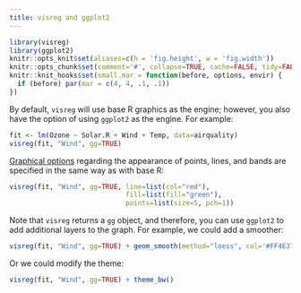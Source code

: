 ```yaml
---
title: visreg and ggplot2
---
```


```r
library(visreg)
library(ggplot2)
knitr::opts_knit$set(aliases=c(h = 'fig.height', w = 'fig.width'))
knitr::opts_chunk$set(comment='#', collapse=TRUE, cache=FALSE, tidy=FALSE)
knitr::knit_hooks$set(small.mar = function(before, options, envir) {
  if (before) par(mar = c(4, 4, .1, .1))
})
```

By default, `visreg` will use base R graphics as the engine; however, you also have the option of using `ggplot2` as the engine.  For example:

```r
fit <- lm(Ozone ~ Solar.R + Wind + Temp, data=airquality)
visreg(fit, "Wind", gg=TRUE)
```

[Graphical options](options) regarding the appearance of points, lines, and bands are specified in the same way as with base R:

```r
visreg(fit, "Wind", gg=TRUE, line=list(col="red"),
                             fill=list(fill="green"),
                             points=list(size=5, pch=1))
```

Note that `visreg` returns a `gg` object, and therefore, you can use `ggplot2` to add additional layers to the graph.  For example, we could add a smoother:

```r
visreg(fit, "Wind", gg=TRUE) + geom_smooth(method="loess", col='#FF4E37', fill='#FF4E37')
```

Or we could modify the theme:

```r
visreg(fit, "Wind", gg=TRUE) + theme_bw()
```
